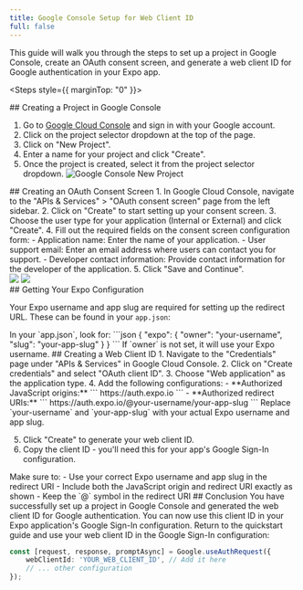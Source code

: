 ```yaml
---
title: Google Console Setup for Web Client ID
full: false
---
```



This guide will walk you through the steps to set up a project in Google Console, create an OAuth consent screen, and generate a web client ID for Google authentication in your Expo app.

<Steps style={{ marginTop: "0" }}>

<Step>
## Creating a Project in Google Console

1. Go to [Google Cloud Console](https://console.cloud.google.com/) and sign in with your Google account.
2. Click on the project selector dropdown at the top of the page.
3. Click on "New Project".
4. Enter a name for your project and click "Create".
5. Once the project is created, select it from the project selector dropdown.
![Google Console New Project](/images/new-project.png)
</Step>

<Step>
## Creating an OAuth Consent Screen
1. In Google Cloud Console, navigate to the "APIs & Services" > "OAuth consent screen" page from the left sidebar.
2. Click on "Create" to start setting up your consent screen.
3. Choose the user type for your application (Internal or External) and click "Create".
4. Fill out the required fields on the consent screen configuration form:
    - Application name: Enter the name of your application.
    - User support email: Enter an email address where users can contact you for support.
    - Developer contact information: Provide contact information for the developer of the application.
5. Click "Save and Continue".

<div style={{ display: 'flex', gap: '10px' }}>
  <img src="/images/oauth-consent-1.png" style={{ width: '300px' }} />
  <img src="/images/oauth-consent-2.png" style={{ width: '500px', height: '400px' }} />
</div>

</Step>

<Step>
## Getting Your Expo Configuration

Your Expo username and app slug are required for setting up the redirect URL. These can be found in your `app.json`:

<CollapsibleCallout type="info" title="Finding Your App Details">
In your `app.json`, look for:
```json
{
  "expo": {
    "owner": "your-username",
    "slug": "your-app-slug"
  }
}
```
If `owner` is not set, it will use your Expo username.
</CollapsibleCallout>
</Step>

<Step>
## Creating a Web Client ID
1. Navigate to the "Credentials" page under "APIs & Services" in Google Cloud Console.
2. Click on "Create credentials" and select "OAuth client ID".
3. Choose "Web application" as the application type.
4. Add the following configurations:
   - **Authorized JavaScript origins:**
     ```
     https://auth.expo.io
     ```
   - **Authorized redirect URIs:**
     ```
     https://auth.expo.io/@your-username/your-app-slug
     ```
     Replace `your-username` and `your-app-slug` with your actual Expo username and app slug.

5. Click "Create" to generate your web client ID.
6. Copy the client ID - you'll need this for your app's Google Sign-In configuration.

<CollapsibleCallout type="warning" title="Important">
Make sure to:
- Use your correct Expo username and app slug in the redirect URI
- Include both the JavaScript origin and redirect URI exactly as shown
- Keep the `@` symbol in the redirect URI
</CollapsibleCallout>
</Step>

<Step>
## Conclusion
You have successfully set up a project in Google Console and generated the web client ID for Google authentication. You can now use this client ID in your Expo application's Google Sign-In configuration.

<CollapsibleCallout type="tip" title="Next Steps">
Return to the quickstart guide and use your web client ID in the Google Sign-In configuration:

```typescript
const [request, response, promptAsync] = Google.useAuthRequest({
    webClientId: 'YOUR_WEB_CLIENT_ID', // Add it here
    // ... other configuration
});
```
</CollapsibleCallout>
</Step>

</Steps>